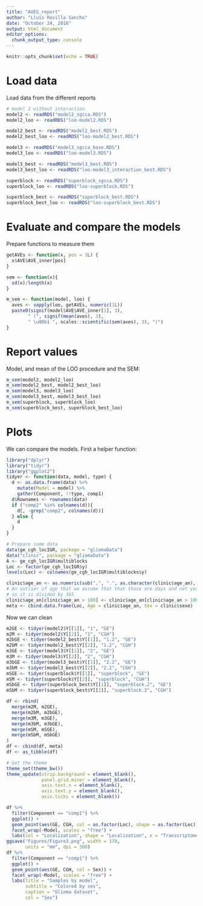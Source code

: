 ```yaml
---
title: "AVES_report"
author: "Lluís Revilla Sancho"
date: "October 24, 2018"
output: html_document
editor_options: 
  chunk_output_type: console
---
```


```r
knitr::opts_chunk$set(echo = TRUE)
```

# Load data

Load data from the different reports

```r
# model 2 without interaction
model2 <- readRDS("model2_sgcca.RDS")
model2_loo <- readRDS("loo-model2.RDS")

model2_best <- readRDS("model2_best.RDS")
model2_best_loo <- readRDS("loo-model2_best.RDS")

model3 <- readRDS("model3_sgcca_base.RDS")
model3_loo <- readRDS("loo-model3.RDS")

model3_best <- readRDS("model3_best.RDS")
model3_best_loo <- readRDS("loo-model3_interaction_best.RDS")

superblock <- readRDS("superblock_sgcca.RDS")
superblock_loo <- readRDS("loo-superblock.RDS")

superblock_best <- readRDS("superblock_best.RDS")
superblock_best_loo <- readRDS("loo-superblock_best.RDS")
```


# Evaluate and compare the models

Prepare functions to measure them 

```r

getAVEs <- function(x, pos = 1L) { 
  x$AVE$AVE_inner[pos]
}

sem <- function(x){
  sd(x)/length(x)
}

m_sem <- function(model, loo) {
  aves <- vapply(loo, getAVEs, numeric(1L))
  paste0(signif(model$AVE$AVE_inner[1], 3), 
        " (", signif(mean(aves), 3),
        " \u00b1 ", scales::scientific(sem(aves), 3), ")")
}
```

# Report values

Model, and mean of the LOO procedure and the SEM:

```r
m_sem(model2, model2_loo) 
m_sem(model2_best, model2_best_loo)
m_sem(model3, model3_loo) 
m_sem(model3_best, model3_best_loo)
m_sem(superblock, superblock_loo)
m_sem(superblock_best, superblock_best_loo)
```

# Plots

We can compare the models. First a helper function:

```r
library("dplyr")
library("tidyr")
library("ggplot2")
tidyer <- function(data, model, type) {
  d <- as.data.frame(data) %>% 
    mutate(Model = model) %>% 
    gather(Component, !!type, comp1)
  d$Rownames <- rownames(data)
  if ("comp2" %in% colnames(d)){
    d[, -grep("comp2", colnames(d))]
  } else {
    d
  }
} 

# Prepare some data
data(ge_cgh_locIGR, package = "gliomaData")
data("clinic", package = "gliomaData")
A <- ge_cgh_locIGR$multiblocks
Loc <- factor(ge_cgh_locIGR$y)
levels(Loc) <- colnames(ge_cgh_locIGR$multiblocks$y)

clinic$age_an <- as.numeric(sub(",", ".", as.character(clinic$age_an), fixed = TRUE))
# An outlier of age that we assume that that those are days and not years, 
# so it is divided by 365
clinic$age_an[clinic$age_an > 100] <- clinic$age_an[clinic$age_an > 100]/365.25
meta <- cbind.data.frame(Loc, Age = clinic$age_an, Sex = clinic$sexe)
```
Now we can clean
```r
m2GE <- tidyer(model2$Y[[1]], "1", "GE")
m2M <- tidyer(model2$Y[[2]], "1", "CGH")
m2bGE <- tidyer(model2_best$Y[[1]], "1.2", "GE")
m2bM <- tidyer(model2_best$Y[[2]], "1.2", "CGH")
m3GE <- tidyer(model3$Y[[1]], "2", "GE")
m3M <- tidyer(model3$Y[[2]], "2", "CGH")
m3bGE <- tidyer(model3_best$Y[[1]], "2.2", "GE")
m3bM <- tidyer(model3_best$Y[[2]], "2.2", "CGH")
mSGE <- tidyer(superblock$Y[[1]], "superblock", "GE")
mSM <- tidyer(superblock$Y[[2]], "superblock", "CGH")
mSbGE <- tidyer(superblock_best$Y[[1]], "superblock.2", "GE")
mSbM <- tidyer(superblock_best$Y[[2]], "superblock.2", "CGH")
```

```r
df <- rbind(
  merge(m2M, m2GE),
  merge(m2bM, m2bGE),
  merge(m3M, m3GE),
  merge(m3bM, m3bGE),
  merge(mSM, mSGE),
  merge(mSbM, mSbGE)
)
df <- cbind(df, meta)
df <- as_tibble(df)
```

```r
# Set the theme
theme_set(theme_bw())
theme_update(strip.background = element_blank(), 
             panel.grid.minor = element_blank(),
             axis.text.x = element_blank(),
             axis.text.y = element_blank(),
             axis.ticks = element_blank())

df %>% 
  filter(Component == "comp1") %>% 
  ggplot() +
  geom_point(aes(GE, CGH, col = as.factor(Loc), shape = as.factor(Loc))) +
  facet_wrap(~Model, scales = "free") + 
  labs(col = "Localization", shape = "Localization", x = "Transcriptome")
ggsave("Figures/Figure3.png", width = 170,
       units = "mm", dpi = 300)
df %>% 
  filter(Component == "comp1") %>% 
  ggplot() +
  geom_point(aes(GE, CGH, col = Sex)) +
  facet_wrap(~Model, scales = "free") + 
  labs(title = "Samples by model", 
       subtitle = "Colored by sex",
       caption = "Glioma dataset", 
       col = "Sex")
```

